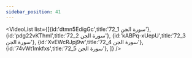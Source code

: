 ```yaml
---
sidebar_position: 41
---
```


<VideoList list={[{id:'dtmn5EdigGc',title:'72_1 سورة الجن'},
{id:'pdg22vKThmI',title:'72_2 سورة الجن'},
{id:'kABPq-xUepU',title:'72_3 سورة الجن'},
{id:'XvEWcRJpj9w',title:'72_4 سورة الجن'},
{id:'74vWt1mkfxs',title:'72_5 سورة الجن'},
]}
/>
